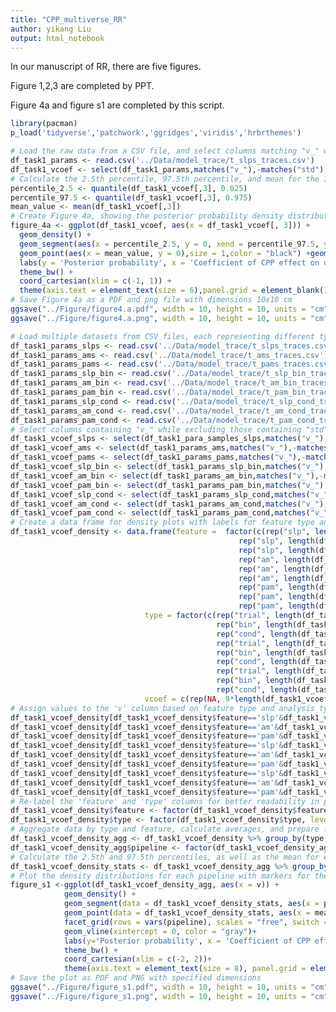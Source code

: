 ```yaml
---
title: "CPP_multiverse_RR"
author: yikang Liu
output: html_notebook
---
```

In our manuscript of RR, there are five figures.

Figure 1,2,3 are completed by PPT.

Figure 4a and figure s1 are completed by this script.

```r
library(pacman)
p_load('tidyverse','patchwork','ggridges','viridis','hrbrthemes')
```


```r
# Load the raw data from a CSV file, and select columns matching "v_" while excluding columns that match "std" or "sub"
df_task1_params <- read.csv('../Data/model_trace/t_slps_traces.csv')
df_task1_vcoef <- select(df_task1_params,matches("v_"),-matches("std"),-matches("sub"))
# Calculate the 2.5th percentile, 97.5th percentile, and mean for the 3rd column
percentile_2.5 <- quantile(df_task1_vcoef[,3], 0.025)
percentile_97.5 <- quantile(df_task1_vcoef[,3], 0.975)
mean_value <- mean(df_task1_vcoef[,3])
# Create Figure 4a, showing the posterior probability density distribution of the coefficient
figure_4a <- ggplot(df_task1_vcoef, aes(x = df_task1_vcoef[, 3])) +
  geom_density() +
  geom_segment(aes(x = percentile_2.5, y = 0, xend = percentile_97.5, yend = 0),linewidth = 2,color = "lightblue") +
  geom_point(aes(x = mean_value, y = 0),size = 1,color = "black") +geom_vline(xintercept = 0, color = "gray")+
  labs(y = 'Posterior probability', x = 'Coefficient of CPP effect on drift rate') +
  theme_bw() +
  coord_cartesian(xlim = c(-1, 1)) +
  theme(axis.text = element_text(size = 6),panel.grid = element_blank(),text = element_text(family = 'serif'),panel.spacing = unit(0.1, "cm"))
# Save Figure 4a as a PDF and png file with dimensions 10x10 cm
ggsave("../Figure/figure4.a.pdf", width = 10, height = 10, units = "cm")
ggsave("../Figure/figure4.a.png", width = 10, height = 10, units = "cm")
```

```r
# Load multiple datasets from CSV files, each representing different types of traces
df_task1_params_slps <- read.csv('../Data/model_trace/t_slps_traces.csv')
df_task1_params_ams <- read.csv('../Data/model_trace/t_ams_traces.csv')
df_task1_params_pams <- read.csv('../Data/model_trace/t_pams_traces.csv')
df_task1_params_slp_bin <- read.csv('../Data/model_trace/t_slp_bin_traces.csv')
df_task1_params_am_bin <- read.csv('../Data/model_trace/t_am_bin_traces.csv')
df_task1_params_pam_bin <- read.csv('../Data/model_trace/t_pam_bin_traces.csv')
df_task1_params_slp_cond <- read.csv('../Data/model_trace/t_slp_cond_traces.csv')
df_task1_params_am_cond <- read.csv('../Data/model_trace/t_am_cond_traces.csv')
df_task1_params_pam_cond <- read.csv('../Data/model_trace/t_pam_cond_traces.csv')
# Select columns containing "v_" while excluding those containing "std" or "sub"
df_task1_vcoef_slps <- select(df_task1_para_samples_slps,matches("v_"),-matches("std"),-matches("sub"))
df_task1_vcoef_ams <- select(df_task1_params_ams,matches("v_"),-matches("std"),-matches("sub"))
df_task1_vcoef_pams <- select(df_task1_params_pams,matches("v_"),-matches("std"),-matches("sub"))
df_task1_vcoef_slp_bin <- select(df_task1_params_slp_bin,matches("v_"),-matches("std"),-matches("sub"))
df_task1_vcoef_am_bin <- select(df_task1_params_am_bin,matches("v_"),-matches("std"),-matches("sub"))
df_task1_vcoef_pam_bin <- select(df_task1_params_pam_bin,matches("v_"),-matches("std"),-matches("sub"))
df_task1_vcoef_slp_cond <- select(df_task1_params_slp_cond,matches("v_"),-matches("std"),-matches("sub"))
df_task1_vcoef_am_cond <- select(df_task1_params_am_cond,matches("v_"),-matches("std"),-matches("sub"))
df_task1_vcoef_pam_cond <- select(df_task1_params_pam_cond,matches("v_"),-matches("std"),-matches("sub"))
# Create a data frame for density plots with labels for feature type and analysis type
df_task1_vcoef_density <- data.frame(feature =  factor(c(rep("slp", length(df_task1_vcoef_slps[, 3])),
                                                   rep("slp", length(df_task1_vcoef_slp_bin[, 3])),
                                                   rep("slp", length(df_task1_vcoef_slp_cond[, 3])),
                                                   rep("am", length(df_task1_vcoef_ams[, 3])),
                                                   rep("am", length(df_task1_vcoef_am_bin[, 3])),
                                                   rep("am", length(df_task1_vcoef_am_cond[, 3])),
                                                   rep("pam", length(df_task1_vcoef_pams[, 3])),
                                                   rep("pam", length(df_task1_vcoef_pam_bin[, 3])),
                                                   rep("pam", length(df_task1_vcoef_pam_cond[, 3])))),
                              type = factor(c(rep("trial", length(df_task1_vcoef_slps[, 3])),
                                              rep("bin", length(df_task1_vcoef_slp_bin[, 3])),
                                              rep("cond", length(df_task1_vcoef_slp_cond[, 3])),
                                              rep("trial", length(df_task1_vcoef_ams[, 3])),
                                              rep("bin", length(df_task1_vcoef_am_bin[, 3])),
                                              rep("cond", length(df_task1_vcoef_am_cond[, 3])),
                                              rep("trial", length(df_task1_vcoef_pams[, 3])),
                                              rep("bin", length(df_task1_vcoef_pam_bin[, 3])),
                                              rep("cond", length(df_task1_vcoef_pam_cond[, 3])))),
                              vcoef = c(rep(NA, 9*length(df_task1_vcoef_slps[, 3]))))
# Assign values to the 'v' column based on feature type and analysis type
df_task1_vcoef_density[df_task1_vcoef_density$feature=='slp'&df_task1_vcoef_density$type=='trial','v']=df_task1_vcoef_slps[, 3]
df_task1_vcoef_density[df_task1_vcoef_density$feature=='am'&df_task1_vcoef_density$type=='trial','v']=df_task1_vcoef_ams[, 3]
df_task1_vcoef_density[df_task1_vcoef_density$feature=='pam'&df_task1_vcoef_density$type=='trial','v']=df_task1_vcoef_pams[, 3]
df_task1_vcoef_density[df_task1_vcoef_density$feature=='slp'&df_task1_vcoef_density$type=='bin','v']=df_task1_vcoef_slp_bin[, 3]
df_task1_vcoef_density[df_task1_vcoef_density$feature=='am'&df_task1_vcoef_density$type=='bin','v']=df_task1_vcoef_am_bin[, 3]
df_task1_vcoef_density[df_task1_vcoef_density$feature=='pam'&df_task1_vcoef_density$type=='bin','v']=df_task1_vcoef_pam_bin[, 3]
df_task1_vcoef_density[df_task1_vcoef_density$feature=='slp'&df_task1_vcoef_density$type=='cond','v']=df_task1_vcoef_slp_cond[, 3]
df_task1_vcoef_density[df_task1_vcoef_density$feature=='am'&df_task1_vcoef_density$type=='cond','v']=df_task1_vcoef_am_cond[, 3]
df_task1_vcoef_density[df_task1_vcoef_density$feature=='pam'&df_task1_vcoef_density$type=='cond','v']=df_task1_vcoef_pam_cond[, 3]
# Re-label the 'feature' and 'type' columns for better readability in plots
df_task1_vcoef_density$feature <- factor(df_task1_vcoef_density$feature, levels = c("slp", "am", "pam"),labels = c("Build-up rate", "Amplitude", "Peak amplitude"))
df_task1_vcoef_density$type <- factor(df_task1_vcoef_density$type, levels = c("trial", "bin", "cond"),labels = c("Trial", "bin", "Condition"))
# Aggregate data by type and feature, calculate averages, and prepare for plotting
df_task1_vcoef_density_agg <- df_task1_vcoef_density %>% group_by(type,feature) %>% summarise(avg_v = mean(v)) %>% left_join(df_task1_vcoef_density, by = c("type","feature")) %>% mutate(pipeline = factor(paste(type, feature, sep = "-")))
df_task1_vcoef_density_agg$pipeline <- factor(df_task1_vcoef_density_agg$pipeline,levels = unique(df_task1_vcoef_density_agg$pipeline))
# Calculate the 2.5th and 97.5th percentiles, as well as the mean for each pipeline
df_task1_vcoef_density_stats <- df_task1_vcoef_density_agg %>% group_by(pipeline) %>% summarise(percentile_2.5 = quantile(v, 0.025), percentile_97.5 = quantile(v, 0.975), mean = mean(v)) %>% arrange(mean) %>% ungroup() %>% mutate(pipeline = factor(pipeline))
# Plot the density distributions for each pipeline with markers for the percentiles and mean
figure_s1 <-ggplot(df_task1_vcoef_density_agg, aes(x = v)) +
            geom_density() +
            geom_segment(data = df_task1_vcoef_density_stats, aes(x = percentile_2.5, y = 0, xend = percentile_97.5, yend = 0), linewidth=2, color = "lightblue")+
            geom_point(data = df_task1_vcoef_density_stats, aes(x = mean, y = 0), size=1, color = "black")+
            facet_grid(rows = vars(pipeline), scales = "free", switch = "y",) +
            geom_vline(xintercept = 0, color = "gray")+
            labs(y='Posterior probability', x = 'Coefficient of CPP effect on drift rate')+
            theme_bw() +
            coord_cartesian(xlim = c(-2, 2))+
            theme(axis.text = element_text(size = 8), panel.grid = element_blank(), text = element_text(family = 'serif'), panel.spacing = unit(0.1, "cm"), strip.text.y = element_blank())
# Save the plot as PDF and PNG with specified dimensions
ggsave("../Figure/figure_s1.pdf", width = 10, height = 10, units = "cm")
ggsave("../Figure/figure_s1.png", width = 10, height = 10, units = "cm")

```

